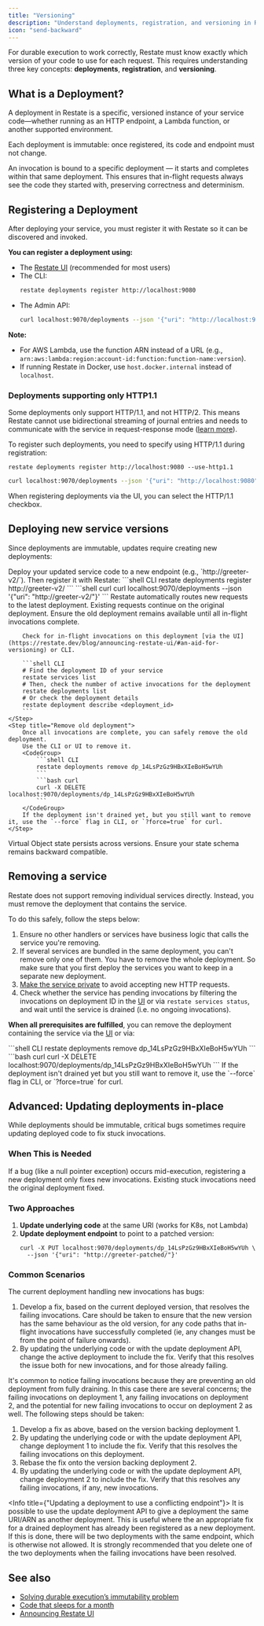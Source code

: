```yaml
---
title: "Versioning"
description: "Understand deployments, registration, and versioning in Restate."
icon: "send-backward"
---
```


For durable execution to work correctly, Restate must know exactly which version of your code to use for each request. This requires understanding three key concepts: **deployments**, **registration**, and **versioning**.

## What is a Deployment?

A deployment in Restate is a specific, versioned instance of your service code—whether running as an HTTP endpoint, a Lambda function, or another supported environment.

Each deployment is immutable: once registered, its code and endpoint must not change.

An invocation is bound to a specific deployment — it starts and completes within that same deployment. This ensures that in-flight requests always see the code they started with, preserving correctness and determinism.

## Registering a Deployment

After deploying your service, you must register it with Restate so it can be discovered and invoked.

**You can register a deployment using:**
- The [Restate UI](/installation#restate-ui) (recommended for most users)
- The CLI:
  ```bash
  restate deployments register http://localhost:9080
  ```
- The Admin API:
  ```bash
  curl localhost:9070/deployments --json '{"uri": "http://localhost:9080"}'
  ```

**Note:**
 - For AWS Lambda, use the function ARN instead of a URL (e.g., `arn:aws:lambda:region:account-id:function:function-name:version`).
 - If running Restate in Docker, use `host.docker.internal` instead of `localhost`.

### Deployments supporting only HTTP1.1
Some deployments only support HTTP/1.1, and not HTTP/2.
This means Restate cannot use bidirectional streaming of journal entries and needs to communicate with the service in request-response mode ([learn more](/guides/request-lifecycle#request-response-deployment-targets)).

To register such deployments, you need to specify using HTTP/1.1 during registration:
<CodeGroup>
```shell CLI
restate deployments register http://localhost:9080 --use-http1.1
```
```bash curl
curl localhost:9070/deployments --json '{"uri": "http://localhost:9080", "use_http_11": true}'
```
</CodeGroup>

When registering deployments via the UI, you can select the HTTP/1.1 checkbox.


## Deploying new service versions

Since deployments are immutable, updates require creating new deployments:

<Steps>
    <Step title="Deploy new version">
        Deploy your updated service code to a new endpoint (e.g., `http://greeter-v2/`).
    </Step>
    <Step title="Register the new deployment">
        Then register it with Restate:
        <CodeGroup>
        ```shell CLI
        restate deployments register http://greeter-v2/
        ```
        ```shell curl
        curl localhost:9070/deployments --json '{"uri": "http://greeter-v2/"}'
        ```
        </CodeGroup>
        Restate automatically routes new requests to the latest deployment. Existing requests continue on the original deployment.
    </Step>
    <Step title="Wait for old deployment to drain">
        Ensure the old deployment remains available until all in-flight invocations complete.

        Check for in-flight invocations on this deployment [via the UI](https://restate.dev/blog/announcing-restate-ui/#an-aid-for-versioning) or CLI.

        ```shell CLI
        # Find the deployment ID of your service
        restate services list
        # Then, check the number of active invocations for the deployment
        restate deployments list
        # Or check the deployment details
        restate deployment describe <deployment_id>
        ```
    </Step>
    <Step title="Remove old deployment">
        Once all invocations are complete, you can safely remove the old deployment.
        Use the CLI or UI to remove it.
        <CodeGroup>
            ```shell CLI
            restate deployments remove dp_14LsPzGz9HBxXIeBoH5wYUh
            ```
            ```bash curl
            curl -X DELETE localhost:9070/deployments/dp_14LsPzGz9HBxXIeBoH5wYUh
            ```
        </CodeGroup>
        If the deployment isn't drained yet, but you still want to remove it, use the `--force` flag in CLI, or `?force=true` for curl.
    </Step>
</Steps>


<Note title="State compatibility">
    Virtual Object state persists across versions. Ensure your state schema remains backward compatible.
</Note>

## Removing a service

Restate does not support removing individual services directly. Instead, you must remove the deployment that contains the service.

To do this safely, follow the steps below:

1. Ensure no other handlers or services have business logic that calls the service you're removing.
2. If several services are bundled in the same deployment, you can't remove only one of them. You have to remove the whole deployment.
So make sure that you first deploy the services you want to keep in a separate new deployment.
4. [Make the service private](/operate/security#private-services) to avoid accepting new HTTP requests.
5. Check whether the service has pending invocations by filtering the invocations on deployment ID in the [UI](/installation#restate-ui) or via `restate services status`, and wait until the service is drained (i.e. no ongoing invocations).

**When all prerequisites are fulfilled**, you can remove the deployment containing the service via the [UI](/installation#restate-ui) or via:

<CodeGroup>
    ```shell CLI
    restate deployments remove dp_14LsPzGz9HBxXIeBoH5wYUh
    ```
    ```bash curl
    curl -X DELETE localhost:9070/deployments/dp_14LsPzGz9HBxXIeBoH5wYUh
    ```
</CodeGroup>
If the deployment isn't drained yet but you still want to remove it, use the `--force` flag in CLI, or `?force=true` for curl.


## Advanced: Updating deployments in-place

While deployments should be immutable, critical bugs sometimes require updating deployed code to fix stuck invocations.

### When This is Needed
If a bug (like a null pointer exception) occurs mid-execution, registering a new deployment only fixes new invocations. Existing stuck invocations need the original deployment fixed.

### Two Approaches

1. **Update underlying code** at the same URI (works for K8s, not Lambda)
2. **Update deployment endpoint** to point to a patched version:
   ```shell
   curl -X PUT localhost:9070/deployments/dp_14LsPzGz9HBxXIeBoH5wYUh \
     --json '{"uri": "http://greeter-patched/"}'
   ```

### Common Scenarios

<AccordionGroup>
<Accordion title="Scenario 1: Invocations failing on the active deployment">

The current deployment handling new invocations has bugs:

1. Develop a fix, based on the current deployed version, that resolves the failing invocations.
Care should be taken to ensure that the new version has the same behaviour as the old version, for any code paths that in-flight invocations have successfully completed (ie, any changes must be from the point of failure onwards).
2. By updating the underlying code or with the update deployment API, change the active deployment to include the fix. Verify that this resolves the issue both for new invocations, and for those already failing.

</Accordion>
<Accordion title="Scenario 2: Failing invocations on a previous (draining) deployment">

It's common to notice failing invocations because they are preventing an old deployment from fully draining. In this case there are several concerns; the failing invocations on deployment 1, any failing invocations on deployment 2,
and the potential for new failing invocations to occur on deployment 2 as well. The following steps should be taken:
1. Develop a fix as above, based on the version backing deployment 1.
2. By updating the underlying code or with the update deployment API, change deployment 1 to include the fix. Verify that this resolves the failing invocations on this deployment.
3. Rebase the fix onto the version backing deployment 2.
4. By updating the underlying code or with the update deployment API, change deployment 2 to include the fix. Verify that this resolves any failing invocations, if any, new invocations.

<Info title={"Updating a deployment to use a conflicting endpoint"}>
    It is possible to use the update deployment API to give a deployment the same URI/ARN as another deployment. This is useful where the an appropriate fix for a drained deployment has already been registered as a new deployment.
    If this is done, there will be two deployments with the same endpoint, which is otherwise not allowed. It is strongly recommended that you delete one of the two deployments when the failing invocations have been resolved.
</Info>
</Accordion>
</AccordionGroup>

## See also

- [Solving durable execution’s immutability problem](https://restate.dev/blog/solving-durable-executions-immutability-problem/)
- [Code that sleeps for a month](https://restate.dev/blog/code-that-sleeps-for-a-month/)
- [Announcing Restate UI](https://restate.dev/blog/announcing-restate-ui/)
